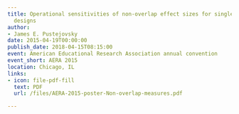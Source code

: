 ```yaml
---
title: Operational sensitivities of non-overlap effect sizes for single-case experimental
  designs
author:
- James E. Pustejovsky
date: 2015-04-19T00:00:00
publish_date: 2018-04-15T08:15:00
event: American Educational Research Association annual convention
event_short: AERA 2015
location: Chicago, IL
links:
- icon: file-pdf-fill
  text: PDF
  url: /files/AERA-2015-poster-Non-overlap-measures.pdf

---
```




